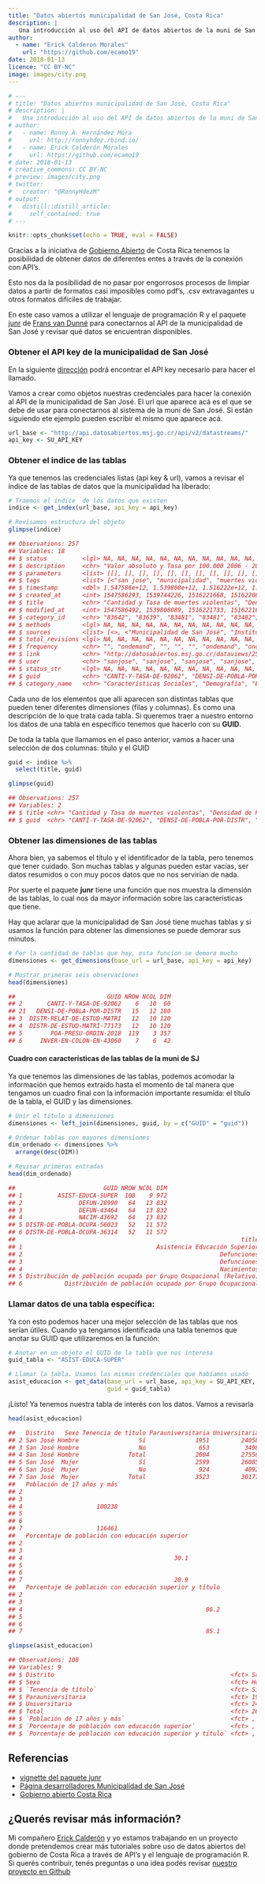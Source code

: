 ```yaml
---
title: "Datos abiertos municipalidad de San José, Costa Rica"
description: |
   Una introducción al uso del API de datos abiertos de la muni de San José
author:
  - name: "Erick Calderon Morales"
    url: "https://github.com/ecamo19"
date: 2018-01-13 
licence: "CC BY-NC"
image: images/city.png
---
```


```r
# ---
# title: "Datos abiertos municipalidad de San José, Costa Rica"
# description: |
#   Una introducción al uso del API de datos abiertos de la muni de San José
# author:
#   - name: Ronny A. Hernández Mora
#     url: http://ronnyhdez.rbind.io/
#   - name: Erick Calderón Morales
#     url: https://github.com/ecamo19
# date: 2018-01-13 
# creative_commons: CC BY-NC
# preview: images/city.png
# twitter:
#   creator: "@RonnyHdezM"
# output:
#   distill::distill_article:
#     self_contained: true
# ---
```


```r
knitr::opts_chunk$set(echo = TRUE, eval = FALSE)
```

Gracias a la iniciativa de [Gobierno
Abierto](http://www.gobiernoabierto.go.cr/) de Costa Rica tenemos la
posibilidad de obtener datos de diferentes entes a través de la conexión
con API's.

Esto nos da la posibilidad de no pasar por engorrosos procesos de
limpiar datos a partir de formatos casi imposibles como pdf's, .csv
extravagantes u otros formatos difíciles de trabajar.

En este caso vamos a utilizar el lenguaje de programación R y el paquete
[junr](https://cran.r-project.org/web/packages/junr/index.html) de
[Frans van Dunné](https://github.com/FvD) para conectarnos al API de la
municipalidad de San José y revisar qué datos se encuentran disponibles.

### Obtener el API key de la municipalidad de San José

En la siguiente [dirección](http://datosabiertos.msj.go.cr/developers/)
podrá encontrar el API key necesario para hacer el llamado.

Vamos a crear como objetos nuestras credenciales para hacer la conexión
al API de la municipalidad de San José. El url que aparece acá es el que
se debe de usar para conectarnos al sistema de la muni de San José. Si
están siguiendo ete ejemplo pueden escribir el mismo que aparece acá.

```r
url_base <- "http://api.datosabiertos.msj.go.cr/api/v2/datastreams/"
api_key <- SU_API_KEY
```

### Obtener el indice de las tablas

Ya que tenemos las credenciales listas (api key & url), vamos a revisar
el índice de las tablas de datos que la municipalidad ha liberado:

```r
# Traemos el indice  de los datos que existen
indice <- get_index(url_base, api_key = api_key)

# Revisamos estructura del objeto 
glimpse(indice)

## Observations: 257
## Variables: 18
## $ status          <lgl> NA, NA, NA, NA, NA, NA, NA, NA, NA, NA, NA, NA, …
## $ description     <chr> "Valor absoluto y Tasa por 100.000 2006 - 2014",…
## $ parameters      <list> [[], [], [], [], [], [], [], [], [], [], [], []…
## $ tags            <list> [<"san jose", "municipalidad", "muertes violent…
## $ timestamp       <dbl> 1.547586e+12, 1.539808e+12, 1.516222e+12, 1.5162…
## $ created_at      <int> 1547586293, 1539744226, 1516221668, 1516220839, …
## $ title           <chr> "Cantidad y Tasa de muertes violentas", "Densida…
## $ modified_at     <int> 1547586492, 1539808089, 1516221733, 1516221641, …
## $ category_id     <chr> "83642", "83639", "83481", "83481", "83482", "83…
## $ methods         <lgl> NA, NA, NA, NA, NA, NA, NA, NA, NA, NA, NA, NA, …
## $ sources         <list> [<>, <"Municipalidad de San José", "Instituto N…
## $ total_revisions <lgl> NA, NA, NA, NA, NA, NA, NA, NA, NA, NA, NA, NA, …
## $ frequency       <chr> "", "ondemand", "", "", "", "ondemand", "ondeman…
## $ link            <chr> "http://datosabiertos.msj.go.cr/dataviews/250481…
## $ user            <chr> "sanjose", "sanjose", "sanjose", "sanjose", "Msj…
## $ status_str      <lgl> NA, NA, NA, NA, NA, NA, NA, NA, NA, NA, NA, NA, …
## $ guid            <chr> "CANTI-Y-TASA-DE-92062", "DENSI-DE-POBLA-POR-DIS…
## $ category_name   <chr> "Características Sociales", "Demografía", "Educa…
```

Cada uno de los elementos que allí aparecen son distintas tablas que
pueden tener diferentes dimensiones (filas y columnas). Es como una
descripción de lo que trata cada tabla. Si queremos traer a nuestro
entorno los datos de una tabla en específico tenemos que hacerlo con su
**GUID**.

De toda la tabla que llamamos en el paso anterior, vamos a hacer una
selección de dos columnas: título y el GUID

```r
guid <- indice %>% 
  select(title, guid)

glimpse(guid)

## Observations: 257
## Variables: 2
## $ title <chr> "Cantidad y Tasa de muertes violentas", "Densidad de Pobla…
## $ guid  <chr> "CANTI-Y-TASA-DE-92062", "DENSI-DE-POBLA-POR-DISTR", "DIST…
```

### Obtener las dimensiones de las tablas

Ahora bien, ya sabemos el título y el identificador de la tabla, pero
tenemos que tener cuidado. Son muchas tablas y algunas pueden estar
vacías, ser datos resumidos o con muy pocos datos que no nos servirían
de nada.

Por suerte el paquete **junr** tiene una función que nos muestra la
dimensión de las tablas, lo cual nos da mayor información sobre las
características que tiene.

Hay que aclarar que la municipalidad de San José tiene muchas tablas y
si usamos la función para obtener las dimensiones se puede demorar sus
minutos.

```r
# Por la cantidad de tablas que hay, esta funcion se demora mucho
dimensiones <- get_dimensions(base_url = url_base, api_key = api_key)

# Mostrar primeras seis observaciones
head(dimensiones)

##                          GUID NROW NCOL DIM
## 2       CANTI-Y-TASA-DE-92062    6   10  60
## 21   DENSI-DE-POBLA-POR-DISTR   15   12 180
## 3  DISTR-RELAT-DE-ESTUD-MATRI   12   10 120
## 4  DISTR-DE-ESTUD-MATRI-77173   12   10 120
## 5        POA-PRESU-ORDIN-2018  119    3 357
## 6     INVER-EN-COLON-EN-43060    7    6  42
```

#### Cuadro con características de las tablas de la muni de SJ

Ya que tenemos las dimensiones de las tablas, podemos acomodar la
información que hemos extraido hasta el momento de tal manera que
tengamos un cuadro final con la información importante resumida: el
título de la tabla, el GUID y las dimensiones.

```r
# Unir el titulo a dimensiones
dimensiones <- left_join(dimensiones, guid, by = c("GUID" = "guid"))

# Ordenar tablas con mayores dimensiones
dim_ordenado <- dimensiones %>%
  arrange(desc(DIM))

# Revisar primeras entradas
head(dim_ordenado)

##                         GUID NROW NCOL DIM
## 1          ASIST-EDUCA-SUPER  108    9 972
## 2                DEFUN-28990   64   13 832
## 3                DEFUN-43464   64   13 832
## 4                NACIM-43692   64   13 832
## 5 DISTR-DE-POBLA-OCUPA-56023   52   11 572
## 6 DISTR-DE-POBLA-OCUPA-36314   52   11 572
##                                                                title
## 1                                      Asistencia Educación Superior
## 2                                                        Defunciones
## 3                                                        Defunciones
## 4                                                        Nacimientos
## 5 Distribución de población ocupada por Grupo Ocupacional (Relativo)
## 6            Distribución de población ocupada por Grupo Ocupacional
```

### Llamar datos de una tabla específica:

Ya con esto podemos hacer una mejor selección de las tablas que nos
serían útiles. Cuando ya tengamos identificada una tabla tenemos que
anotar su GUID que utilizaremos en la función:

```r
# Anotar en un objeto el GUID de la tabla que nos interesa
guid_tabla <- "ASIST-EDUCA-SUPER"

# Llamar la tabla. Usamos las mismas credenciales que habíamos usado
asist_educacion <- get_data(base_url = url_base, api_key = SU_API_KEY, 
                            guid = guid_tabla)
```

¡Listo! Ya tenemos nuestra tabla de interés con los datos. Vamos a
revisarla

```r
head(asist_educacion)

##   Distrito   Sexo Tenencia de título Parauniversitaria Universitaria Total
## 2 San José Hombre                 Sí              1951         24058 26009
## 3 San José Hombre                 No               653          3498  4151
## 4 San José Hombre              Total              2604         27556 30160
## 5 San José  Mujer                 Sí              2599         26085 28684
## 6 San José  Mujer                 No               924          4092  5016
## 7 San José  Mujer              Total              3523         30177 33700
##   Población de 17 años y más
## 2                           
## 3                           
## 4                     100238
## 5                           
## 6                           
## 7                     116461
##   Porcentaje de población con educación superior
## 2                                               
## 3                                               
## 4                                           30.1
## 5                                               
## 6                                               
## 7                                           28.9
##   Porcentaje de población con educación superior y título
## 2                                                        
## 3                                                        
## 4                                                    86.2
## 5                                                        
## 6                                                        
## 7                                                    85.1

glimpse(asist_educacion)

## Observations: 108
## Variables: 9
## $ Distrito                                                  <fct> San Jo…
## $ Sexo                                                      <fct> Hombre…
## $ `Tenencia de título`                                      <fct> Sí, No…
## $ Parauniversitaria                                         <fct> 1951, …
## $ Universitaria                                             <fct> 24058,…
## $ Total                                                     <fct> 26009,…
## $ `Población de 17 años y más`                              <fct> , , 10…
## $ `Porcentaje de población con educación superior`          <fct> , , 30…
## $ `Porcentaje de población con educación superior y título` <fct> , , 86…
```


Referencias
-----------

-   [vignette del paquete
    junr](https://cran.r-project.org/web/packages/junr/vignettes/acceder-junar-api.html)
-   [Página desarrolladores Municipalidad de San
    José](http://datosabiertos.msj.go.cr/developers/)
-   [Gobierno abierto Costa Rica](http://www.gobiernoabierto.go.cr/)

## ¿Querés revisar más información?

Mi compañero [Erick Calderón](https://github.com/ecamo19) y yo estamos trabajando en un proyecto donde pretendemos crear más tutoriales sobre uso de datos abiertos del gobierno de Costa Rica a través de API's y el lenguaje de programación R. Si querés contribuir, tenés preguntas o una idea podés revisar [nuestro proyecto en Github](https://github.com/datos-abiertos-cr)


